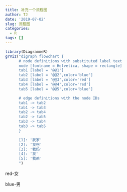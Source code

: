 ```yaml
---
title: 补充一个流程图
author: TJ
date: '2019-07-02'
slug: 流程图
categories:
  - R
tags: []
---
```

```r
library(DiagrammeR)
grViz("digraph flowchart {
      # node definitions with substituted label text
      node [fontname = Helvetica, shape = rectangle]        
      tab1 [label = '@@1']
      tab2 [label = '@@2',color='blue']
      tab3 [label = '@@3',color='red']
      tab4 [label = '@@4',color='red']
      tab5 [label = '@@5',color='blue']

      # edge definitions with the node IDs
      tab1 -> tab2 
      tab1 -> tab3
      tab2 -> tab4
      tab2 -> tab5
      tab3 -> tab4
      tab3 -> tab5 
      }

      [1]: '我家'
      [2]: '我爸'
      [3]: '我妈'
      [4]: '我'
      [5]: '我弟'
      ")
```

red-女

blue-男